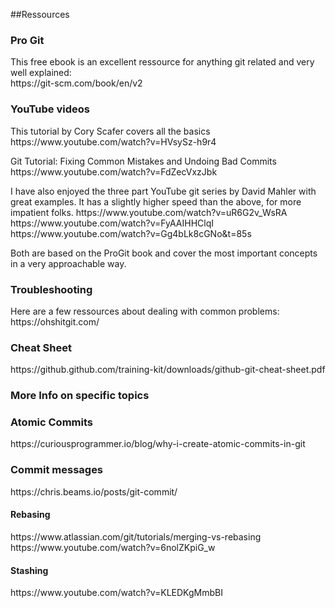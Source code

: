##Ressources

### Pro Git
This free ebook is an excellent ressource for anything git related and very well explained:  
https://git-scm.com/book/en/v2

### YouTube videos

This tutorial by Cory Scafer covers all the basics
https://www.youtube.com/watch?v=HVsySz-h9r4

Git Tutorial: Fixing Common Mistakes and Undoing Bad Commits
https://www.youtube.com/watch?v=FdZecVxzJbk


I have also enjoyed the three part YouTube git series by David Mahler with great examples.
It has a slightly higher speed than the above, for more impatient folks.
https://www.youtube.com/watch?v=uR6G2v_WsRA
https://www.youtube.com/watch?v=FyAAIHHClqI
https://www.youtube.com/watch?v=Gg4bLk8cGNo&t=85s

Both are based on the ProGit book and cover the most important concepts in a very approachable way.

### Troubleshooting
Here are a few ressources about dealing with common problems:
https://ohshitgit.com/

### Cheat Sheet
https://github.github.com/training-kit/downloads/github-git-cheat-sheet.pdf


### More Info on specific topics

### Atomic Commits
https://curiousprogrammer.io/blog/why-i-create-atomic-commits-in-git

### Commit messages
https://chris.beams.io/posts/git-commit/

#### Rebasing
https://www.atlassian.com/git/tutorials/merging-vs-rebasing
https://www.youtube.com/watch?v=6nolZKpiG_w

#### Stashing
https://www.youtube.com/watch?v=KLEDKgMmbBI

